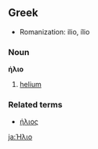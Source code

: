 ==Greek==

*Romanization: ilio, &iacute;lio

===Noun===
'''ήλιο'''

#[[helium]]

===Related terms===
*[[ήλιος]]

[[ja:Ήλιο]]